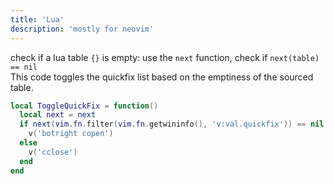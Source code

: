 ```yaml
---
title: 'Lua'
description: 'mostly for neovim'
---
```


check if a lua table `{}` is empty: use the `next` function, check if `next(table) == nil`  
This code toggles the quickfix list based on the emptiness of the sourced table.
```lua
local ToggleQuickFix = function()
  local next = next
  if next(vim.fn.filter(vim.fn.getwininfo(), 'v:val.quickfix')) == nil then
    v('botright copen')
  else
    v('cclose')
  end
end
```
